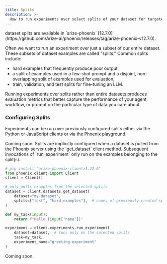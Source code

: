 ```yaml
---
title: Splits
description: >-
  How to run experiments over select splits of your dataset for targeted experimentation
---
```

<Info>
dataset splits are available in `arize-phoenix` [12.7.0](https://github.com/Arize-ai/phoenix/releases/tag/arize-phoenix-v12.7.0).
</Info>

Often we want to run an experiment over just a subset of our entire dataset. These subsets of dataset examples are called "splits." Common splits include:

- hard examples that frequently produce poor output,
- a split of examples used in a few-shot prompt and a disjoint, non-overlapping split of examples used for evaluation,
- train, validation, and test splits for fine-tuning an LLM.

Running experiments over splits rather than entire datasets produces evaluation metrics that better capture the performance of your agent, workflow, or prompt on the particular type of data you care about.

### Configuring Splits

Experiments can be run over previously configured splits either via the Python or JavaScript clients or via the Phoenix playground.

<Tabs>
<Tab title="Playground">
Coming soon.
</Tab>
</Tabs>

<Tabs>
<Tab title="Python">
Splits are implicitly configured when a dataset is pulled from the Phoenix server using the `get_dataset` client method. Subsequent invocations of `run_experiment` only run on the examples belonging to the split(s).

```python
# pip install "arize-phoenix-client>1.22.0"
from phoenix.client import Client
client = Client()

# only pulls examples from the selected splits
dataset = client.datasets.get_dataset(
    dataset="my-dataset",
    splits=["test", "hard_examples"],  # names of previously created splits
)

def my_task(input):
    return f"Hello {input['name']}"

experiment = client.experiments.run_experiment(
    dataset=dataset,  # runs only on the selected splits
    task=my_task,
    experiment_name="greeting-experiment"
)
```
</Tab>

<Tab title="TypeScript">
Coming soon.
</Tab>
</Tabs>